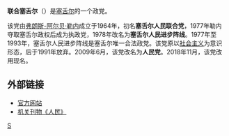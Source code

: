 '''联合塞舌尔'''（{{lang-en|United Seychelles}}）是[[塞舌尔|塞舌尔]]的一个政党。

该党由[[弗朗斯-阿尔贝·勒内|弗朗斯-阿尔贝·勒内]]成立于1964年，初名'''塞舌尔人民联合党'''，1977年勒内夺取塞舌尔政权后成为执政党，1978年改名为'''塞舌尔人民进步阵线'''。1977年至1993年，塞舌尔人民进步阵线是塞舌尔唯一合法政党。该党原以[[社会主义|社会主义]]为意识形态，后于1991年放弃。2009年6月，该党改名为'''人民党'''。2018年11月，该党改用现名。

== 外部链接 ==
* [https://web.archive.org/web/20181017210104/http://www.sppf.sc/ 官方网站]
* [http://www.thepeople.sc 机关刊物《人民》] {{Wayback|url=http://www.thepeople.sc/ |date=20210126120644 }}

[[Category:塞舌尔政党|S]]